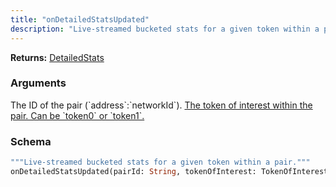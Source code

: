 ```yaml
---
title: "onDetailedStatsUpdated"
description: "Live-streamed bucketed stats for a given token within a pair."
---
```


**Returns:** [DetailedStats](/api-reference/types/detailedstats)

### Arguments

<ResponseField name="pairId" type="String">
  The ID of the pair (`address`:`networkId`).
</ResponseField>

<a href="/api-reference/types/tokenofinterest">
  <ResponseField name="tokenOfInterest" type="TokenOfInterest">
    The token of interest within the pair. Can be `token0` or `token1`.
  </ResponseField>
</a>

### Schema


```graphql 
"""Live-streamed bucketed stats for a given token within a pair."""
onDetailedStatsUpdated(pairId: String, tokenOfInterest: TokenOfInterest): DetailedStats
```
